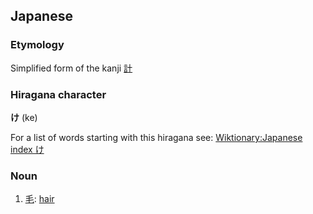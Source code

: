 == Japanese ==
===Etymology===
Simplified form of the kanji [[計]]

===Hiragana character===
'''け''' (ke)

For a list of words starting with this hiragana see: [[Wiktionary:Japanese index け]]
===Noun===
#[[毛]]: [[hair]]